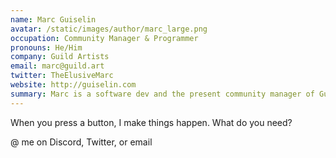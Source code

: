 ```yaml
---
name: Marc Guiselin
avatar: /static/images/author/marc_large.png
occupation: Community Manager & Programmer
pronouns: He/Him
company: Guild Artists
email: marc@guild.art
twitter: TheElusiveMarc
website: http://guiselin.com
summary: Marc is a software dev and the present community manager of Guild Artists
---
```


When you press a button, I make things happen. What do you need?

@ me on Discord, Twitter, or email
